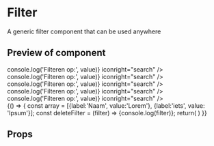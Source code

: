 

<Meta title="Filter" component={Filter} />

# Filter

A generic filter component that can be used anywhere

## Preview of component

<Preview>
	<Story name='Base'>
		<Filter title='Filter' noFilterText='Geen filters beschikbaar' onConfirm={action()} onClear={action()} confirmText='Toepassen' cleanText='Alles leegmaken' onFilterRemove={action()}>
			<FilterBody>
				<div className="col-xs-8">
					<TextField
						label="zoeken"
						id="zoeken"
						name="zoeken"
						className="textfield-class"
						placeholder={`Zoeken op`}
						onChange={(value) => console.log('Filteren op:', value)}
						iconright="search"
					/>
				</div>
			</FilterBody>
		</Filter>
	</Story>
	<Story name='Multiple input fields'>
		<Filter title='Filter' noFilterText='Geen filters beschikbaar' onConfirm={action()} confirmText='Toepassen' cleanText='Alles leegmaken' onClear={action()} onFilterRemove={action()}>
			<FilterBody>
				<div className="m-filter-form__col col-xs">
					<TextField
						label="zoeken"
						id="zoeken"
						name="zoeken"
						className="textfield-class"
						placeholder={`Zoeken op`}
						onChange={(value) => console.log('Filteren op:', value)}
						iconright="search"
					/>
				</div>
				<div className="m-filter-form__col col-xs">
					<TextField
						label="zoeken"
						id="zoeken"
						name="zoeken"
						className="textfield-class"
						placeholder={`Zoeken op`}
						onChange={(value) => console.log('Filteren op:', value)}
						iconright="search"
					/>
				</div>
				<div className="m-filter-form__col col-xs">
					<TextField
						label="zoeken"
						id="zoeken"
						name="zoeken"
						className="textfield-class"
						placeholder={`Zoeken op`}
						onChange={(value) => console.log('Filteren op:', value)}
						iconright="search"
					/>
				</div>
				<div className="m-filter-form__col col-xs">
					<TextField
						label="zoeken"
						id="zoeken"
						name="zoeken"
						className="textfield-class"
						placeholder={`Zoeken op`}
						onChange={(value) => console.log('Filteren op:', value)}
						iconright="search"
					/>
				</div>
			</FilterBody>
		</Filter>
	</Story>
	<Story name='No input fields'>
		<Filter title='Filter' noFilterText='Geen filters beschikbaar' onConfirm={action()} onClear={action()} confirmText='Toepassen' cleanText='Alles leegmaken' onFilterRemove={action()} />
	</Story>
	<Story name='Active filter items'>
		{() => {
			const array = [{label:'Naam', value:'Lorem'}, {label:'iets', value: 'Ipsum'}];
			const deleteFilter = (filter) => {console.log(filter)};
			return(
				<Filter title='Filter' noFilterText='Geen filters beschikbaar' onConfirm={action('add filter')} onClear={action('remove all filters')} confirmText='Toepassen' cleanText='Alles leegmaken' activeFilters={array} onFilterRemove={deleteFilter} />
			)
		}}
	</Story>
</Preview>

## Props

<Props of={Filter} />
